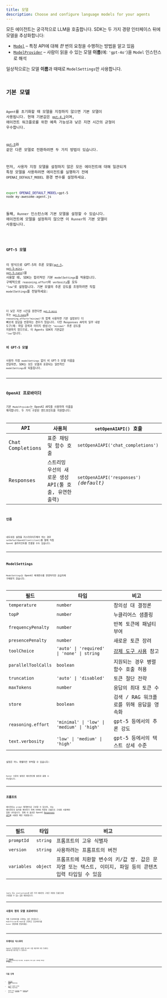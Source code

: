 ```yaml
---
title: 모델
description: Choose and configure language models for your agents
---
```



모든 에이전트는 궁극적으로 LLM을 호출합니다. SDK는 두 가지 경량 인터페이스 뒤에 모델을 추상화합니다:

- [`Model`](/openai-agents-js/openai/agents/interfaces/model) – 특정 API에 대해 _한_ 번의 요청을 수행하는 방법을 알고 있음
- [`ModelProvider`](/openai-agents-js/openai/agents/interfaces/modelprovider) – 사람이 읽을 수 있는 모델 **이름**(예: `'gpt‑4o'`)을 `Model` 인스턴스로 해석

일상적으로는 모델 **이름**과 때때로 `ModelSettings`만 사용합니다.

<Code
  lang="typescript"
  code={agentWithModelExample}
  title="에이전트별 모델 지정"
/>

## 기본 모델

`Agent`를 초기화할 때 모델을 지정하지 않으면 기본 모델이 사용됩니다. 현재 기본값은 [`gpt-4.1`](https://platform.openai.com/docs/models/gpt-4.1)이며, 에이전트 워크플로를 위한 예측 가능성과 낮은 지연 시간의 균형이 우수합니다.

[`gpt-5`](https://platform.openai.com/docs/models/gpt-5)와 같은 다른 모델로 전환하려면 두 가지 방법이 있습니다.

먼저, 사용자 지정 모델을 설정하지 않은 모든 에이전트에 대해 일관되게 특정 모델을 사용하려면 에이전트를 실행하기 전에 `OPENAI_DEFAULT_MODEL` 환경 변수를 설정하세요.

```bash
export OPENAI_DEFAULT_MODEL=gpt-5
node my-awesome-agent.js
```

둘째, `Runner` 인스턴스에 기본 모델을 설정할 수 있습니다. 에이전트에 모델을 설정하지 않으면 이 `Runner`의 기본 모델이 사용됩니다.

<Code
  lang="typescript"
  code={runnerWithModelExample}
  title="Runner에 기본 모델 설정"
/>

### GPT-5 모델

이 방식으로 GPT-5의 추론 모델([`gpt-5`](https://platform.openai.com/docs/models/gpt-5), [`gpt-5-mini`](https://platform.openai.com/docs/models/gpt-5-mini), [`gpt-5-nano`](https://platform.openai.com/docs/models/gpt-5-nano))을 사용할 때, SDK는 합리적인 기본 `modelSettings`를 적용합니다. 구체적으로 `reasoning.effort`와 `verbosity`를 모두 `"low"`로 설정합니다. 기본 모델의 추론 강도를 조정하려면 직접 `modelSettings`를 전달하세요:

<Code
  lang="typescript"
  code={gpt5DefaultModelSettingsExample}
  title="GPT-5 기본 설정 사용자 지정"
/>

더 낮은 지연 시간을 원한다면 [`gpt-5-mini`](https://platform.openai.com/docs/models/gpt-5-mini) 또는 [`gpt-5-nano`](https://platform.openai.com/docs/models/gpt-5-nano)를 `reasoning.effort="minimal"`과 함께 사용하면 기본 설정보다 더 빠르게 응답을 반환하는 경우가 많습니다. 다만 Responses API의 일부 내장 도구(예: 파일 검색과 이미지 생성)는 `"minimal"` 추론 강도를 지원하지 않으므로, 이 Agents SDK의 기본값은 `"low"`입니다.

### 비 GPT-5 모델

사용자 지정 `modelSettings` 없이 비 GPT-5 모델 이름을 전달하면, SDK는 모든 모델과 호환되는 일반적인 `modelSettings`로 되돌립니다.

---

## OpenAI 프로바이더

기본 `ModelProvider`는 OpenAI API를 사용하여 이름을 해석합니다. 두 가지 구분된 엔드포인트를 지원합니다:

| API              | 사용처                                                | `setOpenAIAPI()` 호출                   |
| ---------------- | ----------------------------------------------------- | --------------------------------------- |
| Chat Completions | 표준 채팅 및 함수 호출                                | `setOpenAIAPI('chat_completions')`      |
| Responses        | 스트리밍 우선의 새로운 생성 API(툴 호출, 유연한 출력) | `setOpenAIAPI('responses')` _(default)_ |

### 인증

<Code
  lang="typescript"
  code={setDefaultOpenAIKeyExample}
  title="기본 OpenAI 키 설정"
/>

네트워킹 설정을 커스터마이즈해야 하는 경우 `setDefaultOpenAIClient(client)`를 통해 직접 `OpenAI` 클라이언트를 연결할 수도 있습니다.

---

## ModelSettings

`ModelSettings`는 OpenAI 매개변수를 반영하지만 공급자에 구애받지 않습니다.

| 필드                | 타입                                       | 비고                                                                       |
| ------------------- | ------------------------------------------ | -------------------------------------------------------------------------- |
| `temperature`       | `number`                                   | 창의성 대 결정론                                                           |
| `topP`              | `number`                                   | 누클리어스 샘플링                                                          |
| `frequencyPenalty`  | `number`                                   | 반복 토큰에 패널티 부여                                                    |
| `presencePenalty`   | `number`                                   | 새로운 토큰 장려                                                           |
| `toolChoice`        | `'auto' \| 'required' \| 'none' \| string` | [강제 도구 사용](/openai-agents-js/ko/guides/agents#forcing-tool-use) 참고 |
| `parallelToolCalls` | `boolean`                                  | 지원되는 경우 병렬 함수 호출 허용                                          |
| `truncation`        | `'auto' \| 'disabled'`                     | 토큰 절단 전략                                                             |
| `maxTokens`         | `number`                                   | 응답의 최대 토큰 수                                                        |
| `store`             | `boolean`                                  | 검색 / RAG 워크플로를 위해 응답을 영속화                                   |
| `reasoning.effort`  | `'minimal' \| 'low' \| 'medium' \| 'high'` | gpt-5 등에서의 추론 강도                                                   |
| `text.verbosity`    | `'low' \| 'medium' \| 'high'`              | gpt-5 등에서의 텍스트 상세 수준                                            |

설정은 어느 레벨이든 부착할 수 있습니다:

<Code lang="typescript" code={modelSettingsExample} title="모델 설정" />

`Runner` 수준의 설정은 에이전트별 설정과 충돌 시 우선합니다.

---

## 프롬프트

에이전트는 `prompt` 매개변수로 구성할 수 있으며, 이는 에이전트의 동작을 제어하기 위해 서버에 저장된 프롬프트 구성을 사용해야 함을 나타냅니다. 현재 이 옵션은 OpenAI [Responses API](https://platform.openai.com/docs/api-reference/responses)를 사용할 때만 지원됩니다.

| 필드        | 타입     | 비고                                                                                                     |
| ----------- | -------- | -------------------------------------------------------------------------------------------------------- |
| `promptId`  | `string` | 프롬프트의 고유 식별자                                                                                   |
| `version`   | `string` | 사용하려는 프롬프트의 버전                                                                               |
| `variables` | `object` | 프롬프트에 치환할 변수의 키/값 쌍. 값은 문자열 또는 텍스트, 이미지, 파일 등의 콘텐츠 입력 타입일 수 있음 |

<Code
  lang="typescript"
  code={promptIdExample}
  title="프롬프트가 있는 에이전트"
/>

tools 또는 instructions와 같은 추가 에이전트 구성은 저장된 프롬프트에 구성했을 수 있는 값을 재정의합니다.

---

## 사용자 정의 모델 프로바이더

직접 프로바이더를 구현하는 것은 간단합니다 – `ModelProvider`와 `Model`을 구현하고 프로바이더를 `Runner` 생성자에 전달하세요:

<Code
  lang="typescript"
  code={modelCustomProviderExample}
  title="최소 커스텀 프로바이더"
/>

---

## 트레이싱 익스포터

OpenAI 프로바이더를 사용할 때 API 키를 제공하여 자동 트레이스 내보내기를 옵트인할 수 있습니다:

<Code
  lang="typescript"
  code={setTracingExportApiKeyExample}
  title="트레이싱 익스포터"
/>

이는 [OpenAI 대시보드](https://platform.openai.com/traces)로 트레이스를 전송하며, 워크플로의 전체 실행 그래프를 확인할 수 있습니다.

---

## 다음 단계

- [에이전트 실행](/openai-agents-js/ko/guides/running-agents)을 살펴보세요
- [도구](/openai-agents-js/ko/guides/tools)로 모델에 강력한 기능을 제공하세요
- 필요에 따라 [가드레일](/openai-agents-js/ko/guides/guardrails) 또는 [트레이싱](/openai-agents-js/ko/guides/tracing)을 추가하세요
